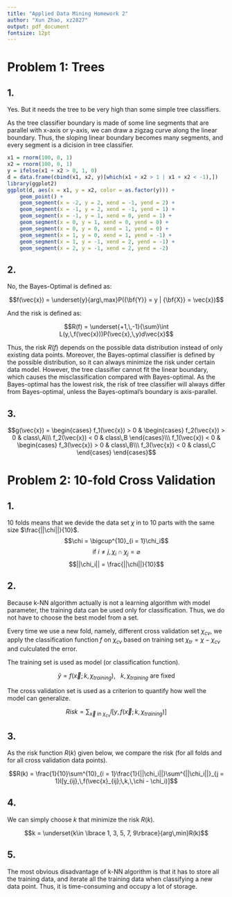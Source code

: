```yaml
---
title: "Applied Data Mining Homework 2"
author: "Xun Zhao, xz2827"
output: pdf_document
fontsize: 12pt
---
```


# Problem 1: Trees

## 1.

Yes. But it needs the tree to be very high than some simple tree classifiers.

As the tree classifier boundary is made of some line segments that are parallel with x-axis or y-axis, we can draw a zigzag curve along the linear boundary. Thus, the sloping linear boundary becomes many segments, and every segment is a dicision in tree classifier.

```r
x1 = rnorm(100, 0, 1)
x2 = rnorm(100, 0, 1)
y = ifelse(x1 + x2 > 0, 1, 0)
d = data.frame(cbind(x1, x2, y)[which(x1 + x2 > 1 | x1 + x2 < -1),])
library(ggplot2)
ggplot(d, aes(x = x1, y = x2, color = as.factor(y))) + 
	geom_point() + 
	geom_segment(x = -2, y = 2, xend = -1, yend = 2) +
	geom_segment(x = -1, y = 2, xend = -1, yend = 1) +
	geom_segment(x = -1, y = 1, xend = 0, yend = 1) +
	geom_segment(x = 0, y = 1, xend = 0, yend = 0) +
	geom_segment(x = 0, y = 0, xend = 1, yend = 0) +
	geom_segment(x = 1, y = 0, xend = 1, yend = -1) +
	geom_segment(x = 1, y = -1, xend = 2, yend = -1) +
	geom_segment(x = 2, y = -1, xend = 2, yend = -2)
```

## 2.

No, the Bayes-Optimal is defined as:

$$f(\vec{x}) = \underset{y}{arg\,max}P({\bf{Y}} = y | {\bf{X}} = \vec{x})$$

And the risk is defined as:

$$R(f) = \underset{+1,\,-1}{\sum}\int L(y,\,f(\vec{x}))P(\vec{x},\,y)d\vec{x}$$

Thus, the risk $R(f)$ depends on the possible data distribution instead of only existing data points. Moreover, the Bayes-optimal classifier is defined by the possible distribution, so it can always minimize the risk under certain data model. However, the tree classifier cannot fit the linear boundary, which causes the misclassification compared with Bayes-optimal. As the Bayes-optimal has the lowest risk, the risk of tree classifier will always differ from Bayes-optimal, unless the Bayes-optimal's boundary is axis-parallel.

## 3. 

$$g(\vec{x}) = \begin{cases}
	f_1(\vec{x}) > 0 &
	\begin{cases}
		f_2(\vec{x}) > 0 & class\,A\\\
		f_2(\vec{x}) < 0 & class\,B
	\end{cases}\\\
	f_1(\vec{x}) < 0 &
	\begin{cases}
		f_3(\vec{x}) > 0 & class\,B\\\
		f_3(\vec{x}) < 0 & class\,C
	\end{cases}
\end{cases}$$

# Problem 2: 10-fold Cross Validation

## 1.

10 folds means that we devide the data set $\chi$ in to 10 parts with the same size $\frac{||\chi||}{10}$.
$$\chi = \bigcup^{10}_{i = 1}\chi_i$$
$$\text{if }i\neq j,\,\chi_i\cap\chi_j = \varnothing$$
$$||\chi_i|| = \frac{||\chi||}{10}$$

## 2.

Because k-NN algorithm actually is not a learning algorithm with model parameter, the training data can be used only for classification. Thus, we do not have to choose the best model from a set.

Every time we use a new fold, namely, different cross validation set $\chi_{cv}$, we apply the classification function $f$ on $\chi_{cv}$ based on training set $\chi_{tr} = \chi-\chi_{cv}$ and culculated the error.

The training set is used as model (or classification function).

$$\hat{y} = f(\vec{x};\,k,\,\chi_{training}),\ \ \ k,\,\chi_{training}\text{ are fixed}$$

The cross validation set is used as a criterion to quantify how well the model can generalize.

$$Risk = \sum_{\vec{x}\text{ in }\chi_{cv}}l[y,\,f(\vec{x};\,k,\,\chi_{training})]$$

## 3.

As the risk function $R(k)$ given below, we compare the risk (for all folds and for all cross validation data points).

$$R(k) = \frac{1}{10}\sum^{10}_{i = 1}\frac{1}{||\chi_i||}\sum^{||\chi_i||}_{j = 1}l[y_{ij},\,f(\vec{x}_{ij};\,k,\,\chi - \chi_i)]$$

## 4.

We can simply choose $k$ that minimize the risk $R(k)$.

$$k = \underset{k\in \lbrace 1, 3, 5, 7, 9\rbrace}{arg\,min}R(k)$$

## 5.

The most obvious disadvantage of k-NN algorithm is that it has to store all the training data, and iterate all the training data when classifying a new data point. Thus, it is time-consuming and occupy a lot of storage.